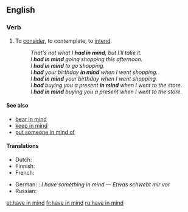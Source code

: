 ==English==

===Verb===
{{head|en|verb|head=[[have]] [[in]] [[mind]]}}

# {{context|transitive|idiomatic|lang=en}} To [[consider]], to contemplate, to [[intend]].
#: ''That's not what I '''had in mind''', but I'll take it.''
#: ''I '''had in mind''' going shopping this afternoon.''
#: ''I '''had in mind''' to go shopping.''
#: ''I '''had''' your birthday '''in mind''' when I went shopping.''
#: ''I '''had in mind''' your birthday when I went shopping.''
#: ''I '''had''' buying you a present '''in mind''' when I went to the store.''
#: ''I '''had in mind''' buying you a present when I went to the store.''

====See also====
* [[bear in mind]]
* [[keep in mind]]
* [[put someone in mind of]]

====Translations====
{{trans-top|consider, intend}}
* Dutch: {{t|nl|in gedachte hebben}}
* Finnish: {{t|fi|[[olla]] [[mielessä]]}}
* French: {{t|fr|avoir en tête}}
{{trans-mid}}
* German: {{t|de|vorschweben}}: ''I have something in mind'' — ''Etwas schwebt mir vor''
* Russian: {{t+|ru|иметь в виду}}
{{trans-bottom}}

[[et:have in mind]]
[[fr:have in mind]]
[[ru:have in mind]]